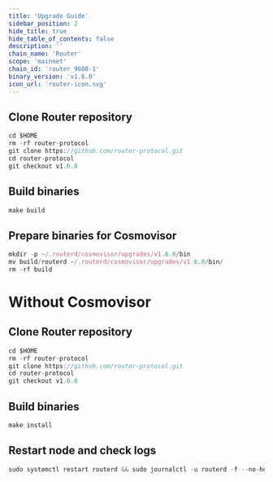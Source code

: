 ```yaml
---
title: 'Upgrade Guide'
sidebar_position: 2
hide_title: true
hide_table_of_contents: false
description: ''
chain_name: 'Router'
scope: 'mainnet'
chain_id: 'router_9600-1'
binary_version: 'v1.6.0'
icon_url: 'router-icon.svg'
---
```



<PageTitle
  iconUrl="img/router-icon.svg"
  title="Router Upgrade Guide"
  chainId="router_9600-1"
  version="v1.6.0"
/>

## Clone Router repository

```js
cd $HOME
rm -rf router-protocol
git clone https://github.com/router-protocol.git
cd router-protocol
git checkout v1.6.0
```

## Build binaries

```js
make build
```

## Prepare binaries for Cosmovisor

```js
mkdir -p ~/.routerd/cosmovisor/upgrades/v1.6.0/bin
mv build/routerd ~/.routerd/cosmovisor/upgrades/v1.6.0/bin/
rm -rf build
```

# Without Cosmovisor

## Clone Router repository

```js
cd $HOME
rm -rf router-protocol
git clone https://github.com/router-protocol.git
cd router-protocol
git checkout v1.6.0
```

## Build binaries

```js
make install
```

## Restart node and check logs

```js
sudo systemctl restart routerd && sudo journalctl -u routerd -f --no-hostname -o cat
```

